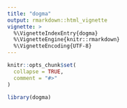 ```yaml
---
title: "dogma"
output: rmarkdown::html_vignette
vignette: >
  %\VignetteIndexEntry{dogma}
  %\VignetteEngine{knitr::rmarkdown}
  %\VignetteEncoding{UTF-8}
---
```


```r
knitr::opts_chunk$set(
  collapse = TRUE,
  comment = "#>"
)
```

```r
library(dogma)
```
